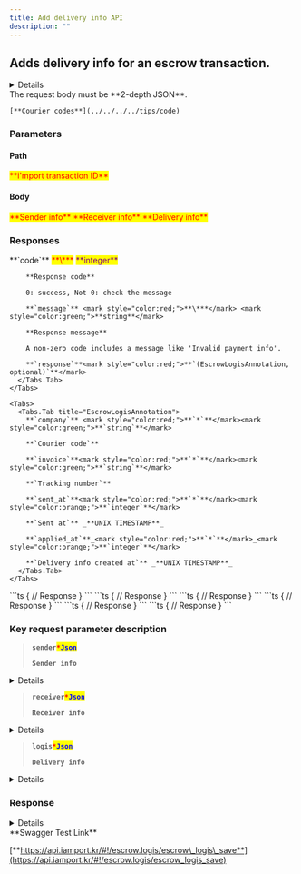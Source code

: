 ```yaml
---
title: Add delivery info API
description: ""
---
```



## Adds delivery info for an escrow transaction.

<Details>
  <Details.Summary><strong>Supported PGs</strong></Details.Summary>

  <Details.Content>
    - KG INICIS
    - NHN KCP
    - PAYJOA (Daou)
  </Details.Content>
</Details>

<Swagger method="post" path="/escrows/logis/{imp_uid}" baseUrl="https://api.iamport.kr" summary="Adds delivery info for an escrow transaction.">
  <SwaggerDescription>
    The request body must be **2-depth JSON**.

    [**Courier codes**](../../../../tips/code)
  </SwaggerDescription>

  ### Parameters

  #### Path

  <SwaggerParameter name="imp_uid" type="String" required="true">
    <mark style="color:red;">
      **i'mport transaction ID**
    </mark>
  </SwaggerParameter>

  #### Body

  <SwaggerParameter name="sender" type="Json" required="true">
    <mark style="color:red;">
      **Sender info**
    </mark>
  </SwaggerParameter>

  <SwaggerParameter name="receiver" type="Json" required="true">
    <mark style="color:red;">
      **Receiver info**
    </mark>
  </SwaggerParameter>

  <SwaggerParameter name="logis" type="Json" required="true">
    <mark style="color:red;">
      **Delivery info**
    </mark>
  </SwaggerParameter>

  ### Responses

  <SwaggerResponse status="200: OK" description="Success">
    <Tabs>
      <Tabs.Tab title="EscrowLogisResponse">
        **`code`** <mark style="color:red;">**\***</mark> <mark style="color:purple;">**integer**</mark>

        **Response code**

        0: success, Not 0: check the message

        **`message`** <mark style="color:red;">**\***</mark> <mark style="color:green;">**string**</mark>

        **Response message**

        A non-zero code includes a message like 'Invalid payment info'.

        **`response`**<mark style="color:red;">**`(EscrowLogisAnnotation, optional)`**</mark>
      </Tabs.Tab>
    </Tabs>

    <Tabs>
      <Tabs.Tab title="EscrowLogisAnnotation">
        **`company`** <mark style="color:red;">**`*`**</mark><mark style="color:green;">**`string`**</mark>

        **`Courier code`**

        **`invoice`**<mark style="color:red;">**`*`**</mark><mark style="color:green;">**`string`**</mark>

        **`Tracking number`**

        **`sent_at`**<mark style="color:red;">**`*`**</mark><mark style="color:orange;">**`integer`**</mark>

        **`Sent at`** _**UNIX TIMESTAMP**_

        **`applied_at`**_<mark style="color:red;">**`*`**</mark>_<mark style="color:orange;">**`integer`**</mark>

        **`Delivery info created at`** _**UNIX TIMESTAMP**_
      </Tabs.Tab>
    </Tabs>
  </SwaggerResponse>

  <SwaggerResponse status="400: Bad Request" description="Missing parameter (varies by PG) or request not supported by specified PG">
    ```ts
    {
      // Response
    }
    ```
  </SwaggerResponse>

  <SwaggerResponse status="401: Unauthorized" description="Missing or invalid access token">
    ```ts
    {
      // Response
    }
    ```
  </SwaggerResponse>

  <SwaggerResponse status="404: Not Found" description="No result found">
    ```ts
    {
      // Response
    }
    ```
  </SwaggerResponse>

  <SwaggerResponse status="405: Method Not Allowed" description="Not a POST request">
    ```ts
    {
      // Response
    }
    ```
  </SwaggerResponse>

  <SwaggerResponse status="409: Conflict" description="Delivery info already exists or request cannot be completed">
    ```ts
    {
      // Response
    }
    ```
  </SwaggerResponse>

  <SwaggerResponse status="500: Internal Server Error" description="Server error">
    ```ts
    {
      // Response
    }
    ```
  </SwaggerResponse>
</Swagger>

### **Key request parameter description**

> **`sender`**<mark style="color:red;">**`*`**</mark><mark style="color:blue;">**`Json`**</mark>
>
> **`Sender info`**

<Details>
  <Details.Summary>EscrowLogisSenderAnnotation</Details.Summary>

  <Details.Content>
    **`name (string, optional)`**

    **`Sender's name (Required for: KG INICIS)`**

    **`tel (string, optional)`**

    **`Sender's phone (Required for: KG INICIS)`**

    **`addr (string, optional)`**

    **`Sender's address (Required for: KG INICIS)`**

    **`postcode (string, optional)`**

    **`Sender's zip code (Required for: KG INICIS)`**

    **`relationship (string, optional)`**

    **`Relationship with sender (Required for: PAYJOA, Example: Self)`**
  </Details.Content>
</Details>

> **`receiver`**<mark style="color:red;">**`*`**</mark><mark style="color:blue;">**`Json`**</mark>
>
> **`Receiver info`**

<Details>
  <Details.Summary>EscrowLogisReceiverAnnotation</Details.Summary>

  <Details.Content>
    **`name (string, optional)`**

    **`Receiver's name (Required for: KG INICIS)`**

    **`tel (string, optional)`**

    **`Receiver's phone (Required for: KG INICIS)`**

    **`addr (string, optional)`**

    **`Receiver's address (Required for: KG INICIS)`**

    **`postcode (string, optional)`**

    **`Receiver's zip code (Required for: KG INICIS)`**
  </Details.Content>
</Details>

> **`logis`**<mark style="color:red;">**`*`**</mark><mark style="color:blue;">**`Json`**</mark>
>
> **`Delivery info`**

<Details>
  <Details.Summary>EscrowLogisInfoAnnotation</Details.Summary>

  <Details.Content>
    **`company (string)`**

    **`Courier code`**

    **`invoice (string)`**

    **`Tracking number`**

    **`sent_at (integer)`**

    **`Sent at UNIX TIMESTAMP`**

    **`receiving_at (string, optional)`**

    **`Received at (Required for: PAYJOA / Example: YYYYMMDD)`**

    **`address (string, optional)`**

    **`Shipping address (Required for: PAYJOA)`**
  </Details.Content>
</Details>

### Response

<Details>
  <Details.Summary>Response Model Schema</Details.Summary>

  <Details.Content>
    ```json
    {
      "code": 0,
      "message": "string",
      "response": {
        "company": "string",
        "invoice": "string",
        "sent_at": 0,
        "applied_at": 0
      }
    }
    ```
  </Details.Content>
</Details>

<Hint style="success">
  **Swagger Test Link**

  [**https://api.iamport.kr/#!/escrow.logis/escrow\_logis\_save**](https://api.iamport.kr/#!/escrow.logis/escrow_logis_save)
</Hint>
